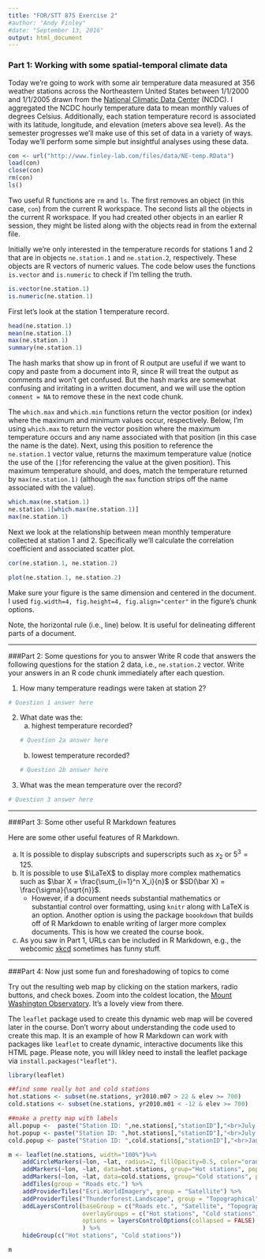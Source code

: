 ```yaml
---
title: "FOR/STT 875 Exercise 2"
#author: "Andy Finley"
#date: "September 13, 2016"
output: html_document
---
```


### Part 1: Working with some spatial-temporal climate data
Today we're going to work with some air temperature data measured at 356 weather stations across the Northeastern United States between 1/1/2000 and 1/1/2005 drawn from the [National Climatic Data Center](https://www.ncdc.noaa.gov/cdo-web) (NCDC). I aggregated the NCDC hourly temperature data to mean monthly values of degrees Celsius. Additionally, each station temperature record is associated with its latitude, longitude, and elevation (meters above sea level). As the semester progresses we'll make use of this set of data in a variety of ways. Today we'll perform some simple but insightful analyses using these data.

```r
con <- url("http://www.finley-lab.com/files/data/NE-temp.RData")
load(con)
close(con)
rm(con)
ls()
```
Two useful R functions are `rm` and `ls`. The first removes an object (in this case, `con`) from the current R workspace. The second lists all the objects in the current R workspace. If you had created other objects in an earlier R session, they might be listed along with the objects read in from the external file.

Initially we're only interested in the temperature records for stations 1 and 2 that are in objects `ne.station.1` and `ne.station.2`, respectively. These objects are R vectors of numeric values. The code below uses the functions `is.vector` and `is.numeric` to check if I'm telling the truth.

```r
is.vector(ne.station.1)
is.numeric(ne.station.1)
```

First let's look at the station 1 temperature record.
```r
head(ne.station.1)
mean(ne.station.1)
max(ne.station.1)
summary(ne.station.1)
```

The hash marks that show up in front of R output are useful if we want to copy and paste from a document into R, since R will treat the output as comments and won't get confused. But the hash marks are somewhat confusing and irritating in a written document, and we will use the option `comment = NA` to remove these in the next code chunk.

The `which.max` and `which.min` functions return the vector position (or index) where the maximum and minimum values occur, respectively. Below, I'm using `which.max` to return the vector position where the maximum temperature occurs and any name associated with that position (in this case the name is the date). Next, using this position to reference the `ne.station.1` vector value, returns the maximum temperature value (notice the use of the `[]`for referencing the value at the given position). This maximum temperature should, and does, match the temperature returned by `max(ne.station.1)` (although the `max` function strips off the name associated with the value). 

```r
which.max(ne.station.1)
ne.station.1[which.max(ne.station.1)]
max(ne.station.1)
```

Next we look at the relationship between mean monthly temperature collected at station 1 and 2. Specifically we'll calculate the correlation coefficient and associated scatter plot.
```r
cor(ne.station.1, ne.station.2)
```

```r
plot(ne.station.1, ne.station.2)
```

Make sure your figure is the same dimension and centered in the document. I used `fig.width=4, fig.height=4, fig.align="center"` in the figure's chunk options.

Note, the horizontal rule (i.e., line) below. It is useful for delineating different parts of a document.

***********
###Part 2: Some questions for you to answer
Write R code that answers the following questions for the station 2 data, i.e., `ne.station.2` vector. Write your answers in an R code chunk immediately after each question. 

1. How many temperature readings were taken at station 2? 

```r
# Question 1 answer here
```

2. What date was the:
    a. highest temperature recorded? 
    ```r
    # Question 2a answer here
    ```
    b. lowest temperature recorded? 
    ```r
    # Question 2b answer here
    ```

3. What was the mean temperature over the record? 
```r
# Question 3 answer here
```

***********

###Part 3: Some other useful R Markdown features

Here are some other useful features of R Markdown.

a. It is possible to display subscripts and superscripts such as $x_2$ or $5^3 = 125$. 
b. It is possible to use $\LaTeX$ to display more complex mathematics such as $\bar X = \frac{\sum_{i=1}^n X_i}{n}$ or $SD(\bar X) = \frac{\sigma}{\sqrt{n}}$.
    + However, if a document needs substantial mathematics or substantial control over formatting, using `knitr` along with LaTeX is an option. Another option is using the package `boookdown` that builds off of R Markdown to enable writing of larger more complex documents. This is how we created the course book. 
c. As you saw in Part 1, URLs can be included in R Markdown, e.g., the webcomic [xkcd](http://xkcd.com/) sometimes has funny stuff.

***********
###Part 4: Now just some fun and foreshadowing of topics to come

Try out the resulting web map by clicking on the station markers, radio buttons, and check boxes. Zoom into the coldest location, the [Mount Washington Observatory](https://www.mountwashington.org/experience-the-weather/current-summit-conditions.aspx). It's a lovely view from there.

The `leaflet` package used to create this dynamic web map will be covered later in the course. Don't worry about understanding the code used to create this map. It is an example of how R Markdown can work with packages like `leaflet` to create dynamic, interactive documents like this HTML page. Please note, you will likley need to install the leaflet package via `install.packages("leaflet")`.

```r
library(leaflet)

##find some really hot and cold stations
hot.stations <- subset(ne.stations, yr2010.m07 > 22 & elev >= 700)
cold.stations <- subset(ne.stations, yr2010.m01 < -12 & elev >= 700)

##make a pretty map with labels
all.popup <-  paste("Station ID: ",ne.stations[,"stationID"],"<br>July 2010 temp (C): ",round(ne.stations[,"yr2010.m07"],2),sep="")
hot.popup <- paste("Station ID: ",hot.stations[,"stationID"],"<br>July 2010 temp (C): ",round(hot.stations[,"yr2010.m07"],2),sep="")
cold.popup <- paste("Station ID: ",cold.stations[,"stationID"],"<br>January 2010 temp (C): ",round(cold.stations[,"yr2010.m01"],2),sep="")

m <- leaflet(ne.stations, width="100%")%>%
    addCircleMarkers(~lon, ~lat, radius=2, fillOpacity=0.5, color="orange", popup=all.popup)%>%
    addMarkers(~lon, ~lat, data=hot.stations, group="Hot stations", popup= ~hot.popup) %>%
    addMarkers(~lon, ~lat, data=cold.stations, group="Cold stations", popup= ~cold.popup) %>%
    addTiles(group = "Roads etc.") %>%
    addProviderTiles("Esri.WorldImagery", group = "Satellite") %>%
    addProviderTiles("Thunderforest.Landscape", group = "Topographical") %>%
    addLayersControl(baseGroup = c("Roads etc.", "Satellite", "Topographical"),
                     overlayGroups = c("Hot stations", "Cold stations"),
                     options = layersControlOptions(collapsed = FALSE)
                     ) %>%
    hideGroup(c("Hot stations", "Cold stations"))

m
```
